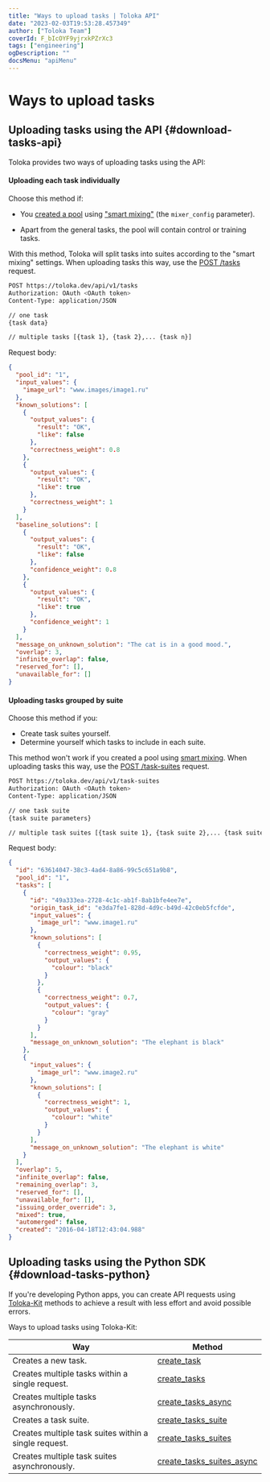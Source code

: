 ```yaml
---
title: "Ways to upload tasks | Toloka API"
date: "2023-02-03T19:53:28.457349"
author: ["Toloka Team"]
coverId: F_bIcOYF9yjrxkPZrXc3
tags: ["engineering"]
ogDescription: ""
docsMenu: "apiMenu"
---
```



# Ways to upload tasks

<Announce/>

## Uploading tasks using the API {#download-tasks-api}

Toloka provides two ways of uploading tasks using the API:

#### Uploading each task individually

Choose this method if:

- You [created a pool](/docs-new/api/create-pool) using ["smart mixing"](https://toloka.ai/en/docs/guide/concepts/distribute-tasks-by-pages#distribute-tasks-by-pages__smart-mixing) (the `mixer_config` parameter).

- Apart from the general tasks, the pool will contain control or training tasks.

With this method, Toloka will split tasks into suites according to the "smart mixing" settings. When uploading tasks this way, use the [POST /tasks](/docs-new/api/create-task) request.

<Cut title="Sample request">

```bash
POST https://toloka.dev/api/v1/tasks
Authorization: OAuth <OAuth token>
Content-Type: application/JSON

// one task
{task data}

// multiple tasks [{task 1}, {task 2},... {task n}]
```

Request body:

```json
{
  "pool_id": "1",
  "input_values": {
    "image_url": "www.images/image1.ru"
  },
  "known_solutions": [
    {
      "output_values": {
        "result": "OK",
        "like": false
      },
      "correctness_weight": 0.8
    },
    {
      "output_values": {
        "result": "OK",
        "like": true
      },
      "correctness_weight": 1
    }
  ],
  "baseline_solutions": [
    {
      "output_values": {
        "result": "OK",
        "like": false
      },
      "confidence_weight": 0.8
    },
    {
      "output_values": {
        "result": "OK",
        "like": true
      },
      "confidence_weight": 1
    }
  ],
  "message_on_unknown_solution": "The cat is in a good mood.",
  "overlap": 3,
  "infinite_overlap": false,
  "reserved_for": [],
  "unavailable_for": []
}
```

</Cut>

#### Uploading tasks grouped by suite

Choose this method if you:

- Create task suites yourself.
- Determine yourself which tasks to include in each suite.

This method won't work if you created a pool using [smart mixing](https://toloka.ai/en/docs/guide/concepts/distribute-tasks-by-pages#distribute-tasks-by-pages__smart-mixing). When uploading tasks this way, use the [POST /task-suites](/docs-new/api/create-task-suite) request.

<Cut title="Sample request">

```bash
POST https://toloka.dev/api/v1/task-suites
Authorization: OAuth <OAuth token>
Content-Type: application/JSON

// one task suite
{task suite parameters}

// multiple task suites [{task suite 1}, {task suite 2},... {task suite N}]
```

Request body:

```json
{
  "id": "63614047-38c3-4ad4-8a86-99c5c651a9b8",
  "pool_id": "1",
  "tasks": [
    {
      "id": "49a333ea-2728-4c1c-ab1f-8ab1bfe4ee7e",
      "origin_task_id": "e3da7fe1-828d-4d9c-b49d-42c0eb5fcfde",
      "input_values": {
        "image_url": "www.image1.ru"
      },
      "known_solutions": [
        {
          "correctness_weight": 0.95,
          "output_values": {
            "colour": "black"
          }
        },
        {
          "correctness_weight": 0.7,
          "output_values": {
            "colour": "gray"
          }
        }
      ],
      "message_on_unknown_solution": "The elephant is black"
    },
    {
      "input_values": {
        "image_url": "www.image2.ru"
      },
      "known_solutions": [
        {
          "correctness_weight": 1,
          "output_values": {
            "colour": "white"
          }
        }
      ],
      "message_on_unknown_solution": "The elephant is white"
    }
  ],
  "overlap": 5,
  "infinite_overlap": false,
  "remaining_overlap": 3,
  "reserved_for": [],
  "unavailable_for": [],
  "issuing_order_override": 3,
  "mixed": true,
  "automerged": false,
  "created": "2016-04-18T12:43:04.988"
}
```

</Cut>

## Uploading tasks using the Python SDK {#download-tasks-python}

If you're developing Python apps, you can create API requests using [Toloka-Kit](/docs-new/toloka-kit/) methods to achieve a result with less effort and avoid possible errors.

Ways to upload tasks using Toloka-Kit:

Way | Method
----- | -----
Creates a new task. | [create_task](/docs-new/toloka-kit/reference/toloka.client.TolokaClient.create_task)
Creates multiple tasks within a single request. | [create_tasks](/docs-new/toloka-kit/reference/toloka.client.TolokaClient.create_tasks)
Creates multiple tasks asynchronously. | [create_tasks_async](/docs-new/toloka-kit/reference/toloka.client.TolokaClient.create_tasks_async)
Creates a task suite. | [create_tasks_suite](/docs-new/toloka-kit/reference/toloka.client.TolokaClient.create_task_suite)
Creates multiple task suites within a single request. | [create_tasks_suites](/docs-new/toloka-kit/reference/toloka.client.TolokaClient.create_task_suites)
Creates multiple task suites asynchronously. | [create_tasks_suites_async](/docs-new/toloka-kit/reference/toloka.client.TolokaClient.create_task_suites_async)
